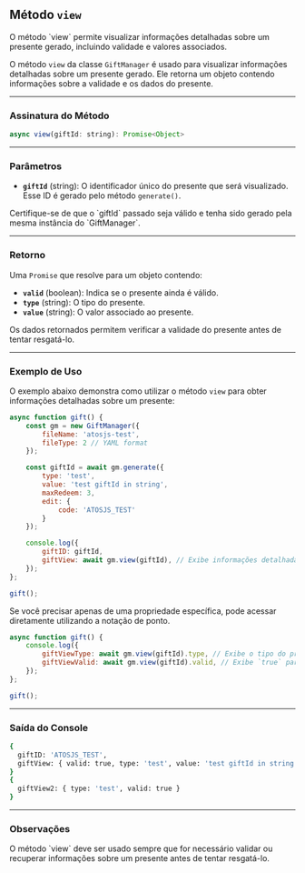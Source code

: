 
## Método `view`

<Callout type="info" emoji="ℹ️">
O método `view` permite visualizar informações detalhadas sobre um presente gerado, incluindo validade e valores associados.
</Callout>

O método `view` da classe `GiftManager` é usado para visualizar informações detalhadas sobre um presente gerado. Ele retorna um objeto contendo informações sobre a validade e os dados do presente.

---

### Assinatura do Método
```js showLineNumbers filename="JavaScript" copy
async view(giftId: string): Promise<Object>
```

---

### Parâmetros
- **`giftId`** (string): O identificador único do presente que será visualizado. Esse ID é gerado pelo método `generate()`.

<Callout type="warning" emoji="⚠️">
Certifique-se de que o `giftId` passado seja válido e tenha sido gerado pela mesma instância do `GiftManager`.
</Callout>

---

### Retorno
Uma `Promise` que resolve para um objeto contendo:
- **`valid`** (boolean): Indica se o presente ainda é válido.
- **`type`** (string): O tipo do presente.
- **`value`** (string): O valor associado ao presente.

<Callout type="info" emoji="ℹ️">
Os dados retornados permitem verificar a validade do presente antes de tentar resgatá-lo.
</Callout>

---

### Exemplo de Uso

O exemplo abaixo demonstra como utilizar o método `view` para obter informações detalhadas sobre um presente:

```js showLineNumbers filename="JavaScript" copy
async function gift() {
    const gm = new GiftManager({
        fileName: 'atosjs-test',
        fileType: 2 // YAML format
    });

    const giftId = await gm.generate({
        type: 'test',
        value: 'test giftId in string',
        maxRedeem: 3,
        edit: {
            code: 'ATOSJS_TEST'
        }
    });

    console.log({ 
        giftID: giftId,
        giftView: await gm.view(giftId), // Exibe informações detalhadas sobre o presente
    });
};

gift();
```

<Callout type="default" emoji="💡">
Se você precisar apenas de uma propriedade específica, pode acessar diretamente utilizando a notação de ponto.
</Callout>

```js showLineNumbers filename="JavaScript" copy
async function gift() {
    console.log({ 
        giftViewType: await gm.view(giftId).type, // Exibe o tipo do presente.
        giftViewValid: await gm.view(giftId).valid, // Exibe `true` para válido ou `false` para inválido.
    });
};

gift();
```

---

### Saída do Console
```bash filename="Terminal"
{
  giftID: 'ATOSJS_TEST',
  giftView: { valid: true, type: 'test', value: 'test giftId in string' }
}
{
  giftView2: { type: 'test', valid: true }
}
```

---

### Observações

<Callout type="info" emoji="ℹ️">
O método `view` deve ser usado sempre que for necessário validar ou recuperar informações sobre um presente antes de tentar resgatá-lo.
</Callout>